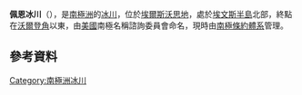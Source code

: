 {{coord|71|55|S|96|42|W|display=title}}

'''佩恩冰川'''（{{lang-en|Payne Glacier}}），是[[南極洲|南極洲]]的[[冰川|冰川]]，位於[[埃爾斯沃思地|埃爾斯沃思地]]，處於[[埃文斯半島|埃文斯半島]]北部，終點在[[沃爾登角|沃爾登角]]以東，由[[美國|美國]]南極名稱諮詢委員會命名，現時由[[南極條約體系|南極條約體系]]管理。

==參考資料==
{{usgs-gazetteer}}

{{Antarctica-geo-stub}}
[[Category:南極洲冰川|Category:南極洲冰川]]